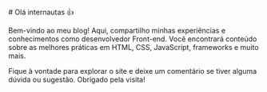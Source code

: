 
<BaseLayout>
# Olá internautas 👍

Bem-vindo ao meu blog! Aqui, compartilho minhas experiências e conhecimentos como desenvolvedor Front-end. Você encontrará conteúdo sobre as melhores práticas em HTML, CSS, JavaScript, frameworks e muito mais.

Fique à vontade para explorar o site e deixe um comentário se tiver alguma dúvida ou sugestão. Obrigado pela visita!
</BaseLayout>

